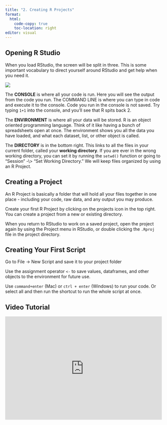 ```yaml
---
title: "2. Creating R Projects"
format:
  html:
    code-copy: true
    toc-location: right
editor: visual
---
```


## Opening R Studio

When you load RStudio, the screen will be split in three. This is some important vocabulary to direct yourself around RStudio and get help when you need it.

![](images/1.1%20R%20Studio.png)

The **CONSOLE** is where all your code is run. Here you will see the output from the code you run. The COMMAND LINE is where you can type in code and execute it to the console. Code you run in the console is not saved. Try typing `1+1` into the console, and you'll see that R spits back 2.

The **ENVIRONMENT** is where all your data will be stored. R is an object oriented programming language. Think of it like having a bunch of spreadsheets open at once. The environment shows you all the data you have loaded, and what each dataset, list, or other object is called.

The **DIRECTORY** is in the bottom right. This links to all the files in your current folder, called your **working directory**. If you are ever in the wrong working directory, you can set it by running the `setwd()` function or going to "Session" -\\\> "Set Working Directory." We will keep files organized by using an R Project.

## Creating a Project

An R Project is basically a folder that will hold all your files together in one place - including your code, raw data, and any output you may produce.

Create your first R Project by clicking on the projects icon in the top right. You can create a project from a new or existing directory.

When you return to RStudio to work on a saved project, open the project again by using the Project menu in RStudio, or double clicking the `.Rproj` file in the project directory.

## Creating Your First Script

Go to File -\> New Script and save it to your project folder

Use the assignment operator `<-` to save values, dataframes, and other objects to the environment for future use.

Use `command+enter` (Mac) or `ctrl + enter` (Windows) to run your code. Or select all and then run the shortcut to run the whole script at once.

## Video Tutorial

```{=html}
<div style="max-width:608px"><div style="position:relative;padding-bottom:66.118421052632%"><iframe id="kaltura_player" src="https://cdnapisec.kaltura.com/p/1674401/sp/167440100/embedIframeJs/uiconf_id/23435151/partner_id/1674401?iframeembed=true&playerId=kaltura_player&entry_id=1_c7ns14hu&flashvars[streamerType]=auto&amp;flashvars[localizationCode]=en&amp;flashvars[sideBarContainer.plugin]=true&amp;flashvars[sideBarContainer.position]=left&amp;flashvars[sideBarContainer.clickToClose]=true&amp;flashvars[chapters.plugin]=true&amp;flashvars[chapters.layout]=vertical&amp;flashvars[chapters.thumbnailRotator]=false&amp;flashvars[streamSelector.plugin]=true&amp;flashvars[EmbedPlayer.SpinnerTarget]=videoHolder&amp;flashvars[dualScreen.plugin]=true&amp;flashvars[LeadWithHLSOnFlash]=true&amp;flashvars[Kaltura.addCrossoriginToIframe]=true&amp;&wid=1_6435uagw" width="608" height="402" allowfullscreen webkitallowfullscreen mozAllowFullScreen allow="autoplay *; fullscreen *; encrypted-media *" sandbox="allow-downloads allow-forms allow-same-origin allow-scripts allow-top-navigation allow-pointer-lock allow-popups allow-modals allow-orientation-lock allow-popups-to-escape-sandbox allow-presentation allow-top-navigation-by-user-activation" frameborder="0" title="2_r_projects" style="position:absolute;top:0;left:0;width:100%;height:100%"></iframe></div></div>
```
